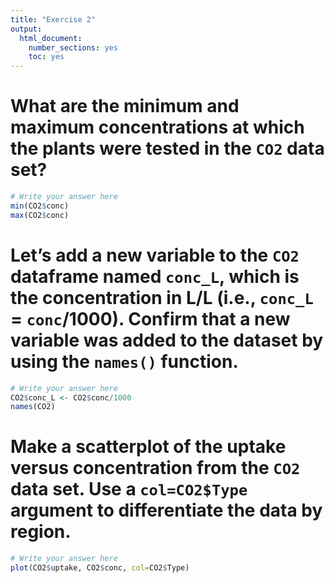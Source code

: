 ```yaml
---
title: "Exercise 2"
output:
  html_document:
    number_sections: yes
    toc: yes
---
```

# What are the minimum and maximum concentrations at which the plants were tested in the `CO2` data set?
```r
# Write your answer here
min(CO2$conc)
max(CO2$conc)
```

# Let's add a new variable to the `CO2` dataframe named `conc_L`, which is the concentration in L/L (i.e., `conc_L` = `conc`/1000). Confirm that a new variable was added to the dataset by using the `names()` function.
```r
# Write your answer here
CO2$conc_L <- CO2$conc/1000
names(CO2)
```

# Make a scatterplot of the uptake versus concentration from the `CO2` data set. Use a `col=CO2$Type` argument to differentiate the data by region. 

```r
# Write your answer here
plot(CO2$uptake, CO2$conc, col=CO2$Type)
```

